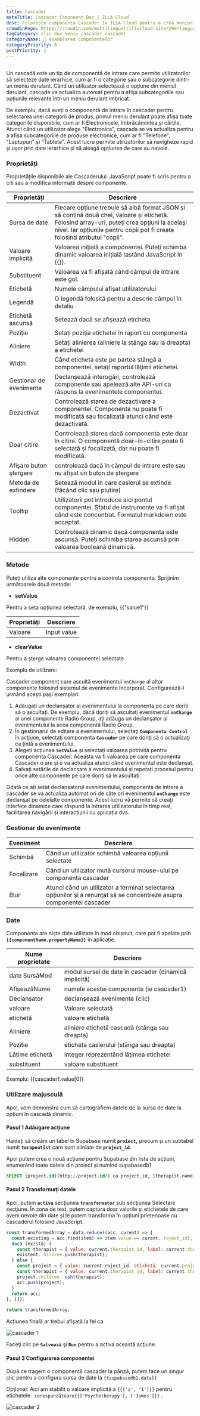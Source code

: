 ```yaml
---
title: Cascader
metaTitle: Cascader Component Doc | ILLA Cloud
desc: Folosește componenta Cascader în ILLA Cloud pentru a crea meniuri pe mai multe niveluri pentru aplicații web. Află ce este Cascader și cum să personalizezi și să controlezi opțiunile Cascader.
crowdinRepo: https://crowdin.com/multilingual/illacloud-site/299?languages=ro&filter=basic&value=0
tagCategory: clic doc_meniu_cascader_cascader
categoryName: 🧬 Asamblarea componentelor
categoryPriority: 6
postPriority: 1
---
```


## <h2 hidden>Ce este Cascader?</h2>

Un cascadă este un tip de componentă de intrare care permite utilizatorilor să selecteze date ierarhice, cum ar fi o categorie sau o subcategorie dintr-un meniu derulant. Când un utilizator selectează o opțiune din meniul derulant, cascada va actualiza automat pentru a afișa subcategoriile sau opțiunile relevante într-un meniu derulant imbricat.

De exemplu, dacă aveți o componentă de intrare în cascader pentru selectarea unei categorii de produs, primul meniu derulant poate afișa toate categoriile disponibile, cum ar fi Electronicele, îmbrăcămintea și cărțile. Atunci când un utilizator alege "Electronica", cascada se va actualiza pentru a afișa subcategoriile de produse electronice, cum ar fi "Telefone", "Laptopuri" şi "Tablete". Acest lucru permite utilizatorilor să navigheze rapid și ușor prin date ierarhice și să aleagă opțiunea de care au nevoie.

### Proprietăți

Proprietățile disponibile ale Cascaderului. JavaScript poate fi scris pentru a citi sau a modifica informații despre componente.

| Proprietăți             | Descriere                                                                                                                                                                                                                |
| ----------------------- | ------------------------------------------------------------------------------------------------------------------------------------------------------------------------------------------------------------------------ |
| Sursa de date           | Fiecare opțiune trebuie să aibă format JSON și să conțină două chei, valoare și etichetă. Folosind array-uri, puteţi crea opţiuni la acelaşi nivel. Iar opțiunile pentru copii pot fi create folosind atributul "copii". |
| Valoare implicită       | Valoarea inițială a componentei. Puteți schimba dinamic valoarea inițială tastând JavaScript în {{}}.                                                                                                                    |
| Substituent             | Valoarea va fi afișată când câmpul de intrare este gol.                                                                                                                                                                  |
| Etichetă                | Numele câmpului afişat utilizatorului                                                                                                                                                                                    |
| Legendă                 | O legendă folosită pentru a descrie câmpul în detaliu                                                                                                                                                                    |
| Etichetă ascunsă        | Setează dacă se afișează eticheta                                                                                                                                                                                        |
| Poziție                 | Setați poziția etichetei în raport cu componenta                                                                                                                                                                         |
| Aliniere                | Setați alinierea (aliniere la stânga sau la dreapta) a etichetei                                                                                                                                                         |
| Width                   | Când eticheta este pe partea stângă a componentei, setaţi raportul lăţimii etichetei.                                                                                                                                    |
| Gestionar de evenimente | Declanșează interogări, controlează componente sau apelează alte API-uri ca răspuns la evenimentele componentei.                                                                                                         |
| Dezactivat              | Controlează starea de dezactivare a componentei. Componenta nu poate fi modificată sau focalizată atunci când este dezactivată.                                                                                          |
| Doar citire             | Controlează starea dacă componenta este doar în citire. O componentă doar-în-citire poate fi selectată și focalizată, dar nu poate fi modificată.                                                                        |
| Afişare buton ştergere  | controlează dacă în câmpul de intrare este sau nu afișat un buton de ștergere                                                                                                                                            |
| Metoda de extindere     | Setează modul în care casierul se extinde (făcând clic sau plutire)                                                                                                                                                      |
| Tooltip                 | Utilizatorii pot introduce aici pontul componentei. Sfatul de instrumente va fi afișat când este concentrat. Formatul markdown este acceptat.                                                                            |
| Hidden                  | Controlează dinamic dacă componenta este ascunsă. Puteți schimba starea ascunsă prin valoarea booleană dinamică.                                                                                                         |

### Metode

Puteţi utiliza alte componente pentru a controla componenta. Sprijinim următoarele două metode:

-   **setValue**

Pentru a seta opțiunea selectată, de exemplu, {{”value1”}}

| Proprietăți | Descriere   |
| ----------- | ----------- |
| Valoare     | Input value |

-   **clearValue**

Pentru a șterge valoarea componentei selectate 

Exemplu de utilizare:

Cascader component care ascultă evenimentul `onChange` al altor componente folosind sistemul de evenimente încorporat. Configurează-l urmând acești pași exemplari:

1.  Adăugați un declanșator al evenimentului la componenta pe care doriți să o ascultați. De exemplu, dacă doriţi să ascultaţi evenimentul **`onChange`** al unei componente Radio Group, aţi adăuga un declanşator al evenimentului la acea componentă Radio Group.
2.  În gestionarul de editare a evenimentului, selectaţi **`Componenta Control `** în acţiune, selectaţi componenta **`Cascader`** pe care doriţi să o actualizaţi ca ţintă a evenimentului.
3.  Alegeți acțiunea **`SetValue`** și selectați valoarea potrivită pentru componenta Cascader. Aceasta va fi valoarea pe care componenta Cascader o are și o va actualiza atunci când evenimentul este declanșat.
4.  Salvați setările de declanșare a evenimentului și repetați procesul pentru orice alte componente pe care doriți să le ascultați.

Odată ce ați setat declanșatorul evenimentului, componenta de intrare a cascader se va actualiza automat ori de câte ori evenimentul **`onChange`** este declanșat pe celelalte componente. Acest lucru vă permite să creați interfețe dinamice care răspund la intrarea utilizatorului în timp real, facilitarea navigării și interacțiunii cu aplicația dvs.

### Gestionar de evenimente

| Eveniment  | Descriere                                                                                                              |
| ---------- | ---------------------------------------------------------------------------------------------------------------------- |
| Schimbă    | Când un utilizator schimbă valoarea opțiunii selectate                                                                 |
| Focalizare | Când un utilizator mută cursorul mouse-ului pe componenta cascader                                                     |
| Blur       | Atunci când un utilizator a terminat selectarea opţiunilor şi a renunţat să se concentreze asupra componentei cascader |

### Date

Componenta are niște date utilizate în mod obișnuit, care pot fi apelate prin **`{{componentName.propertyName}}`** în aplicație.

| Nume proprietate | Descriere                                             |
| ---------------- | ----------------------------------------------------- |
| date SursăMod    | modul sursei de date în cascader (dinamică implicită) |
| AfișeazăNume     | numele acestei componente (ie cascader1)              |
| Declanșator      | declanşează evenimente (clic)                         |
| valoare          | Valoare selectată                                     |
| etichetă         | valoare etichetă                                      |
| Aliniere         | aliniere etichetă cascadă (stânga sau dreapta)        |
| Pozitie          | eticheta casierului (stânga sau dreapta)              |
| Lățime etichetă  | integer reprezentând lăţimea etichetei                |
| substituent      | valoare substituent                                   |

Exemplu: {{cascader1.value[0]}

### Utilizare majusculă

Apoi, vom demonstra cum să cartografiem datele de la sursa de date la opțiuni în cascadă dinamic. 

#### Pasul 1 Adăugare acţiune

Haideţi să creăm un tabel în Supabase numit **`proiect`,** precum şi un subtabel numit **`terapeutist`** care sunt aliniate de **`project_id`**.

Apoi putem crea o nouă acțiune pentru Supabase din lista de acțiuni, enumerând toate datele din proiect și numind supabasedb1 

```sql
SELECT [project.id](http://project.id/) ca project_id, [therapist.name](http://therapist.name/) ca therapist_name from therapist join project on therapist.project_id = [project.id](http://project.id/)
```

#### Pasul 2 Transformați datele

Apoi, putem **`activa`** secţiunea **`transformator`** sub secţiunea Selectare secţiune. În zona de text, putem captura doar valorile și etichetele de care avem nevoie din date și le putem transforma în opțiuni prietenoase cu cascaderul folosind JavaScript.

```jsx
const transformedArray = data.reduce((acc, curent) => {
  const existing = acc.find(item) => item.value == curent. roject_id);
  dacă (există) {
    const therapist = { value: current.therapist_id, label: current.therapist_name };
    existent. hildren.push(therapist);
  } else {
    const project = { value: current roject_id, etichetă: current.project_name, copii: [] };
    const therapist = { value: current.therapist_id, label: current.therapist_name };
    project.children. ush(therapist);
    acc.push(project);
  }
  return acc;
}, []);

return transformedArray;
```

Acțiunea finală ar trebui afișată la fel ca

![cascader 1](https://cdn.illacloud.com/official-website/img/docs/cascader1.png)

Faceţi clic pe **`Salvează`** şi **`Run`** pentru a activa această acţiune.

#### Pasul 3 Configurarea componentei

După ce tragem o componentă cascader la pânză, putem face un singur clic pentru a configura sursa de date la `{{supabasedb1.data}}` 

Opţional: Aici am stabilit o valoare implicită a `{{['a', '1']}}` pentru etichetele ` corespunzătoare{{['Psychotherapy'], ['James']}}` .

![cascader 2](https://cdn.illacloud.com/official-website/img/docs/cascader0.png)
